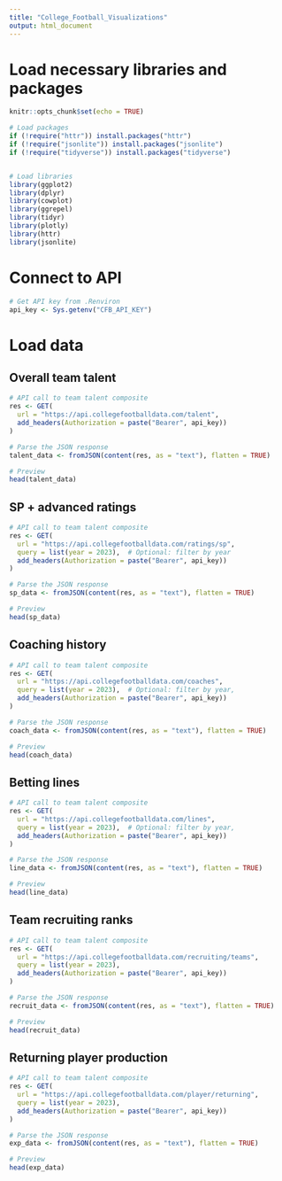 ```yaml
---
title: "College_Football_Visualizations"
output: html_document
---
```

# Load necessary libraries and packages


```r
knitr::opts_chunk$set(echo = TRUE)

# Load packages
if (!require("httr")) install.packages("httr")
if (!require("jsonlite")) install.packages("jsonlite")
if (!require("tidyverse")) install.packages("tidyverse")


# Load libraries
library(ggplot2)
library(dplyr)
library(cowplot)
library(ggrepel) 
library(tidyr)
library(plotly)
library(httr)
library(jsonlite)


```





# Connect to API 
```r

# Get API key from .Renviron
api_key <- Sys.getenv("CFB_API_KEY")

```





# Load data 

## Overall team talent
```r

# API call to team talent composite
res <- GET(
  url = "https://api.collegefootballdata.com/talent",
  add_headers(Authorization = paste("Bearer", api_key))
)

# Parse the JSON response
talent_data <- fromJSON(content(res, as = "text"), flatten = TRUE)

# Preview
head(talent_data)


```


## SP +  advanced ratings
```r

# API call to team talent composite
res <- GET(
  url = "https://api.collegefootballdata.com/ratings/sp",
  query = list(year = 2023),  # Optional: filter by year
  add_headers(Authorization = paste("Bearer", api_key))
)

# Parse the JSON response
sp_data <- fromJSON(content(res, as = "text"), flatten = TRUE)

# Preview
head(sp_data)


```



## Coaching history
```r

# API call to team talent composite
res <- GET(
  url = "https://api.collegefootballdata.com/coaches",
  query = list(year = 2023),  # Optional: filter by year,
  add_headers(Authorization = paste("Bearer", api_key))
)

# Parse the JSON response
coach_data <- fromJSON(content(res, as = "text"), flatten = TRUE)

# Preview
head(coach_data)


```



## Betting lines
```r

# API call to team talent composite
res <- GET(
  url = "https://api.collegefootballdata.com/lines",
  query = list(year = 2023),  # Optional: filter by year,
  add_headers(Authorization = paste("Bearer", api_key))
)

# Parse the JSON response
line_data <- fromJSON(content(res, as = "text"), flatten = TRUE)

# Preview
head(line_data)


```



## Team recruiting ranks
```r

# API call to team talent composite
res <- GET(
  url = "https://api.collegefootballdata.com/recruiting/teams",
  query = list(year = 2023),
  add_headers(Authorization = paste("Bearer", api_key))
)

# Parse the JSON response
recruit_data <- fromJSON(content(res, as = "text"), flatten = TRUE)

# Preview
head(recruit_data)


```


## Returning player production
```r

# API call to team talent composite
res <- GET(
  url = "https://api.collegefootballdata.com/player/returning",
  query = list(year = 2023),
  add_headers(Authorization = paste("Bearer", api_key))
)

# Parse the JSON response
exp_data <- fromJSON(content(res, as = "text"), flatten = TRUE)

# Preview
head(exp_data)


```








